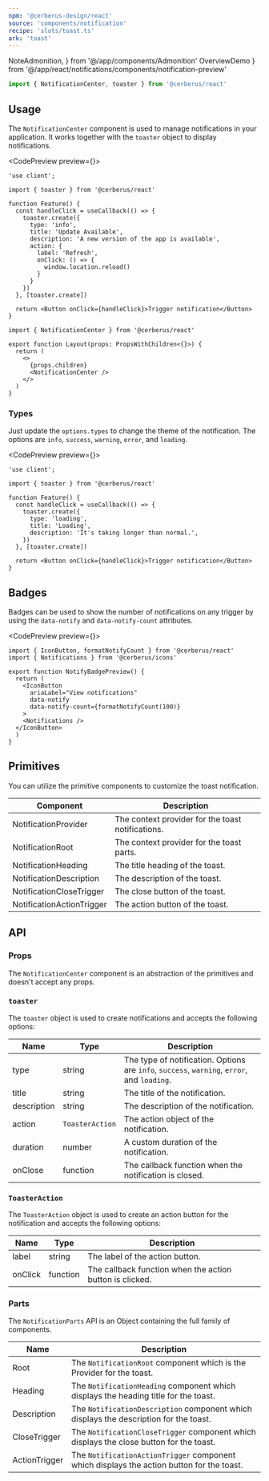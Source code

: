 ```yaml
---
npm: '@cerberus-design/react'
source: 'components/notification'
recipe: 'slots/toast.ts'
ark: 'toast'
---
```


  NoteAdmonition,
} from '@/app/components/Admonition'
  OverviewDemo
} from '@/app/react/notifications/components/notification-preview'

```ts
import { NotificationCenter, toaster } from '@cerberus/react'
```

## Usage

The `NotificationCenter` component is used to manage notifications in your application. It works together with the `toaster` object to display notifications.

<CodePreview preview={<OverviewDemo />}>
```tsx title="Basic demo" {7-17}
'use client';

import { toaster } from '@cerberus/react'

function Feature() {
  const handleClick = useCallback(() => {
    toaster.create({
      type: 'info',
      title: 'Update Available',
      description: 'A new version of the app is available',
      action: {
        label: 'Refresh',
        onClick: () => {
          window.location.reload()
        }
      }
    })
  }, [toaster.create])

  return <Button onClick={handleClick}>Trigger notification</Button>
}
```
```tsx title="layout.tsx"
import { NotificationCenter } from '@cerberus/react'

export function Layout(props: PropsWithChildren<{}>) {
  return (
    <>
      {props.children}
      <NotificationCenter />
    </>
  )
}
```
</CodePreview>

### Types

Just update the `options.types` to change the theme of the notification. The options are `info`, `success`, `warning`, `error`, and `loading`.

<CodePreview preview={<OverviewDemo />}>
```tsx title="Types demo" {8}
'use client';

import { toaster } from '@cerberus/react'

function Feature() {
  const handleClick = useCallback(() => {
    toaster.create({
      type: 'loading',
      title: 'Loading',
      description: 'It's taking longer than normal.',
    })
  }, [toaster.create])

  return <Button onClick={handleClick}>Trigger notification</Button>
}
```
</CodePreview>

## Badges

Badges can be used to show the number of notifications on any trigger by using the `data-notify` and `data-notify-count` attributes.

<NoteAdmonition description="Combine this with the `formatNotifyCount` helper that will restrict the count to 3 digits." />

<CodePreview preview={<NotifyBadgePreview />}>
```tsx title="some-page.tsx" {8-9}
import { IconButton, formatNotifyCount } from '@cerberus/react'
import { Notifications } from '@cerberus/icons'

export function NotifyBadgePreview() {
  return (
    <IconButton
      ariaLabel="View notifications"
      data-notify
      data-notify-count={formatNotifyCount(100)}
    >
    <Notifications />
  </IconButton>
  )
}
```
</CodePreview>


## Primitives

You can utilize the primitive components to customize the toast notification.

| Component | Description |
| --------- | ----------- |
| NotificationProvider    | The context provider for the toast notifications. |
| NotificationRoot | The context provider for the toast parts. |
| NotificationHeading | The title heading of the toast. |
| NotificationDescription | The description of the toast. |
| NotificationCloseTrigger | The close button of the toast. |
| NotificationActionTrigger | The action button of the toast. |

## API

### Props

The `NotificationCenter` component is an abstraction of the primitives and doesn't accept any props.

### `toaster`

The `toaster` object is used to create notifications and accepts the following options:

| Name     | Type     | Description                            |
| -------- | -------- | -------------------------------------- |
| type     | string   | The type of notification. Options are `info`, `success`, `warning`, `error`, and `loading`. |
| title    | string   | The title of the notification. |
| description | string | The description of the notification. |
| action   | `ToasterAction`   | The action object of the notification. |
| duration | number   | A custom duration of the notification. |
| onClose  | function | The callback function when the notification is closed. |

### `ToasterAction`

The `ToasterAction` object is used to create an action button for the notification and accepts the following options:

| Name     | Type     | Description                            |
| -------- | -------- | -------------------------------------- |
| label    | string   | The label of the action button. |
| onClick  | function | The callback function when the action button is clicked. |

### Parts

The `NotificationParts` API is an Object containing the full family of components.

<NoteAdmonition description="It is best to only use the NotificationParts if you are building a custom solution. Importing Object based components will ship every property it includes into your bundle, regardless if you use it or not." />

| Name     | Description                            |
| -------- | -------------------------------------- |
| Root     | The `NotificationRoot` component which is the Provider for the toast. |
| Heading     | The `NotificationHeading` component which displays the heading title for the toast. |
| Description     | The `NotificationDescription` component which displays the description for the toast. |
| CloseTrigger     | The `NotificationCloseTrigger` component which displays the close button for the toast. |
| ActionTrigger     | The `NotificationActionTrigger` component which displays the action button for the toast. |
